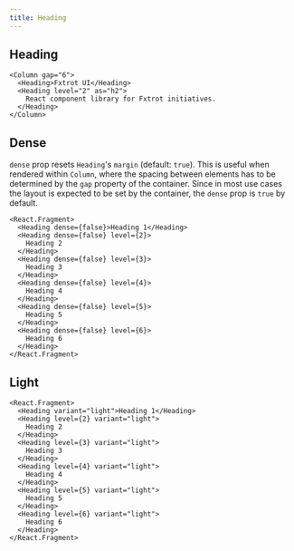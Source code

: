 ```yaml
---
title: Heading
---
```


## Heading

```tsx preview
<Column gap="6">
  <Heading>Fxtrot UI</Heading>
  <Heading level="2" as="h2">
    React component library for Fxtrot initiatives.
  </Heading>
</Column>
```

## Dense

`dense` prop resets `Heading`'s `margin` (default: `true`). This is useful when rendered within `Column`, where the spacing between elements has to be determined by the `gap` property of the container.
Since in most use cases the layout is expected to be set by the container, the `dense` prop is `true` by default.

```tsx preview
<React.Fragment>
  <Heading dense={false}>Heading 1</Heading>
  <Heading dense={false} level={2}>
    Heading 2
  </Heading>
  <Heading dense={false} level={3}>
    Heading 3
  </Heading>
  <Heading dense={false} level={4}>
    Heading 4
  </Heading>
  <Heading dense={false} level={5}>
    Heading 5
  </Heading>
  <Heading dense={false} level={6}>
    Heading 6
  </Heading>
</React.Fragment>
```

## Light

```tsx preview
<React.Fragment>
  <Heading variant="light">Heading 1</Heading>
  <Heading level={2} variant="light">
    Heading 2
  </Heading>
  <Heading level={3} variant="light">
    Heading 3
  </Heading>
  <Heading level={4} variant="light">
    Heading 4
  </Heading>
  <Heading level={5} variant="light">
    Heading 5
  </Heading>
  <Heading level={6} variant="light">
    Heading 6
  </Heading>
</React.Fragment>
```
